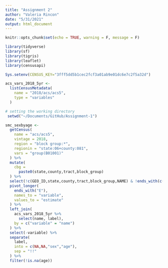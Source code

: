 ```yaml
---
title: "Assignment 2"
author: "Valeria Rincon"
date: "5/31/2021"
output: html_document
---
```


```r
knitr::opts_chunk$set(echo = TRUE, warning = F, message = F)
```

```r
library(tidyverse)
library(sf)
library(tigris)
library(leaflet)
library(censusapi)

Sys.setenv(CENSUS_KEY="3fff5dd5b1cec2fcf3a01ab9e01dc6e7c2f5a32d")

acs_vars_2018_5yr <-
  listCensusMetadata(
    name = "2018/acs/acs5",
    type = "variables"
  )
```

```r
# setting the working directory
 setwd("~/Documents/GitHub/Assignment-1")
```

```r
smc_sexbyage <-
  getCensus(
    name = "acs/acs5",
    vintage = 2018,
    region = "block group:*", 
    regionin = "state:06+county:081",
    vars = "group(B01001)"
  ) %>%
  mutate(
    cbg =
      paste0(state,county,tract,block_group)
  ) %>% 
  select(!c(GEO_ID,state,county,tract,block_group,NAME) & !ends_with(c("EA","MA","M"))) %>%
  pivot_longer(
    ends_with("E"),
    names_to = "variable",
    values_to = "estimate"
  ) %>%
  left_join(
    acs_vars_2018_5yr %>% 
      select(name, label), 
    by = c("variable" = "name")
  ) %>% 
  select(-variable) %>% 
  separate(
    label,
    into = c(NA,NA,"sex","age"),
    sep = "!!"
  ) %>% 
  filter(!is.na(age))
```

